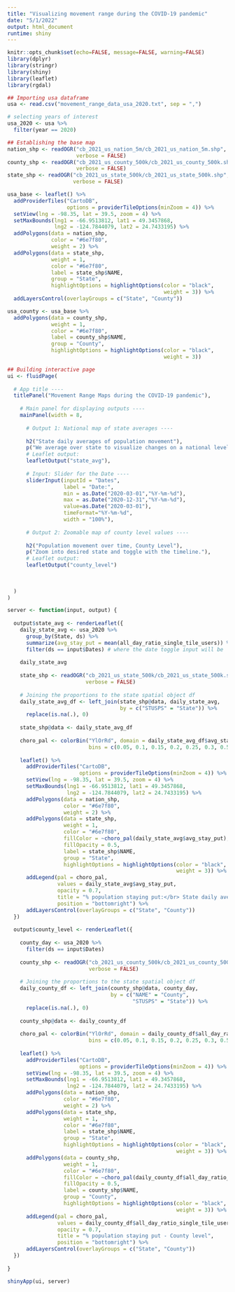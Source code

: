 ```yaml
---
title: "Visualizing movement range during the COVID-19 pandemic"
date: "5/1/2022"
output: html_document
runtime: shiny
---
```


```r
knitr::opts_chunk$set(echo=FALSE, message=FALSE, warning=FALSE)
library(dplyr)
library(stringr)
library(shiny)
library(leaflet)
library(rgdal)

```

```r
## Importing usa dataframe
usa <- read.csv("movement_range_data_usa_2020.txt", sep = ",")

# selecting years of interest
usa_2020 <- usa %>%
  filter(year == 2020)

## Establishing the base map
nation_shp <- readOGR("cb_2021_us_nation_5m/cb_2021_us_nation_5m.shp",
                      verbose = FALSE)
county_shp <- readOGR("cb_2021_us_county_500k/cb_2021_us_county_500k.shp",
                      verbose = FALSE)
state_shp <- readOGR("cb_2021_us_state_500k/cb_2021_us_state_500k.shp",
                     verbose = FALSE)

usa_base <- leaflet() %>%
  addProviderTiles("CartoDB", 
                   options = providerTileOptions(minZoom = 4)) %>%
  setView(lng = -98.35, lat = 39.5, zoom = 4) %>%
  setMaxBounds(lng1 = -66.9513812, lat1 = 49.3457868,
               lng2 = -124.7844079, lat2 = 24.7433195) %>%
  addPolygons(data = nation_shp,
              color = "#6e7f80", 
              weight = 2) %>%
  addPolygons(data = state_shp,
              weight = 1,
              color = "#6e7f80",
              label = state_shp$NAME,
              group = "State",
              highlightOptions = highlightOptions(color = "black", 
                                                  weight = 3)) %>%
  addLayersControl(overlayGroups = c("State", "County"))

usa_county <- usa_base %>% 
  addPolygons(data = county_shp,
              weight = 1,
              color = "#6e7f80",
              label = county_shp$NAME,
              group = "County",
              highlightOptions = highlightOptions(color = "black", 
                                                  weight = 3))

## Building interactive page
ui <- fluidPage(
  
  # App title ----
  titlePanel("Movement Range Maps during the COVID-19 pandemic"),
    
    # Main panel for displaying outputs ----
    mainPanel(width = 8,
      
      # Output 1: National map of state averages ----
      
      h2("State daily averages of population movement"),
      p("We average over state to visualize changes on a national level over the course of the COVID-19 pandemic."),
      # Leaflet output:
      leafletOutput("state_avg"),
      
      # Input: Slider for the Date ----
      sliderInput(inputId = "Dates",
                  label = "Date:",
                  min = as.Date("2020-03-01","%Y-%m-%d"),
                  max = as.Date("2020-12-31","%Y-%m-%d"),
                  value=as.Date("2020-03-01"),
                  timeFormat="%Y-%m-%d",
                  width = "100%"),
      
      # Output 2: Zoomable map of county level values ----
      
      h2("Population movement over time, County Level"),
      p("Zoom into desired state and toggle with the timeline."),
      # Leaflet output:
      leafletOutput("county_level")
      
      
    
  )
)

server <- function(input, output) {
  
  output$state_avg <- renderLeaflet({
    daily_state_avg <- usa_2020 %>%
      group_by(State, ds) %>%
      summarize(avg_stay_put = mean(all_day_ratio_single_tile_users)) %>%
      filter(ds == input$Dates) # where the date toggle input will be
    
    daily_state_avg
    
    state_shp <- readOGR("cb_2021_us_state_500k/cb_2021_us_state_500k.shp",
                         verbose = FALSE)
    
    # Joining the proportions to the state spatial object df
    daily_state_avg_df <- left_join(state_shp@data, daily_state_avg,
                                    by = c("STUSPS" = "State")) %>%
      replace(is.na(.), 0)
    
    state_shp@data <- daily_state_avg_df
    
    choro_pal <- colorBin("YlOrRd", domain = daily_state_avg_df$avg_stay_put,
                          bins = c(0.05, 0.1, 0.15, 0.2, 0.25, 0.3, 0.5, 0.7, 1))
    
    leaflet() %>%
      addProviderTiles("CartoDB", 
                       options = providerTileOptions(minZoom = 4)) %>%
      setView(lng = -98.35, lat = 39.5, zoom = 4) %>%
      setMaxBounds(lng1 = -66.9513812, lat1 = 49.3457868,
                   lng2 = -124.7844079, lat2 = 24.7433195) %>%
      addPolygons(data = nation_shp,
                  color = "#6e7f80", 
                  weight = 2) %>%
      addPolygons(data = state_shp,
                  weight = 1,
                  color = "#6e7f80",
                  fillColor = ~choro_pal(daily_state_avg$avg_stay_put),
                  fillOpacity = 0.5,
                  label = state_shp$NAME,
                  group = "State",
                  highlightOptions = highlightOptions(color = "black", 
                                                      weight = 3)) %>%
      addLegend(pal = choro_pal, 
                values = daily_state_avg$avg_stay_put, 
                opacity = 0.7, 
                title = "% population staying put:</br> State daily average", 
                position = "bottomright") %>%
      addLayersControl(overlayGroups = c("State", "County"))
  })
  
  output$county_level <- renderLeaflet({
    
    county_day <- usa_2020 %>%
      filter(ds == input$Dates)
    
    county_shp <- readOGR("cb_2021_us_county_500k/cb_2021_us_county_500k.shp",
                          verbose = FALSE)
    
    # Joining the proportions to the state spatial object df
    daily_county_df <- left_join(county_shp@data, county_day,
                                 by = c("NAME" = "County",
                                        "STUSPS" = "State")) %>%
      replace(is.na(.), 0)
    
    county_shp@data <- daily_county_df
    
    choro_pal <- colorBin("YlOrRd", domain = daily_county_df$all_day_ratio_single_tile_users,
                          bins = c(0.05, 0.1, 0.15, 0.2, 0.25, 0.3, 0.5, 0.7, 1))
    
    leaflet() %>%
      addProviderTiles("CartoDB", 
                       options = providerTileOptions(minZoom = 4)) %>%
      setView(lng = -98.35, lat = 39.5, zoom = 4) %>%
      setMaxBounds(lng1 = -66.9513812, lat1 = 49.3457868,
                   lng2 = -124.7844079, lat2 = 24.7433195) %>%
      addPolygons(data = nation_shp,
                  color = "#6e7f80", 
                  weight = 2) %>%
      addPolygons(data = state_shp,
                  weight = 1,
                  color = "#6e7f80",
                  label = state_shp$NAME,
                  group = "State",
                  highlightOptions = highlightOptions(color = "black", 
                                                      weight = 3)) %>%
      addPolygons(data = county_shp,
                  weight = 1,
                  color = "#6e7f80",
                  fillColor = ~choro_pal(daily_county_df$all_day_ratio_single_tile_users),
                  fillOpacity = 0.5,
                  label = county_shp$NAME,
                  group = "County",
                  highlightOptions = highlightOptions(color = "black", 
                                                      weight = 3)) %>%
      addLegend(pal = choro_pal, 
                values = daily_county_df$all_day_ratio_single_tile_users, 
                opacity = 0.7, 
                title = "% population staying put - County level", 
                position = "bottomright") %>%
      addLayersControl(overlayGroups = c("State", "County"))
  })
  
}

shinyApp(ui, server)
```

